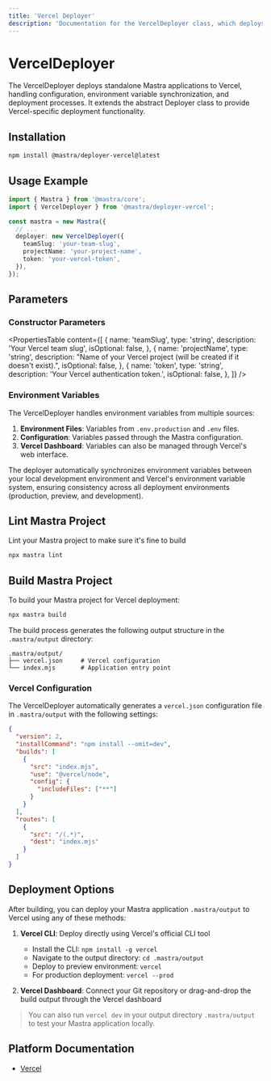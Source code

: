 ```yaml
---
title: 'Vercel Deployer'
description: 'Documentation for the VercelDeployer class, which deploys Mastra applications to Vercel.'
---
```


# VercelDeployer

The VercelDeployer deploys standalone Mastra applications to Vercel, handling configuration, environment variable synchronization, and deployment processes. It extends the abstract Deployer class to provide Vercel-specific deployment functionality.

## Installation

```bash copy
npm install @mastra/deployer-vercel@latest
```

## Usage Example

```typescript filename="src/mastra/index.ts" showLineNumbers copy
import { Mastra } from '@mastra/core';
import { VercelDeployer } from '@mastra/deployer-vercel';

const mastra = new Mastra({
  // ...
  deployer: new VercelDeployer({
    teamSlug: 'your-team-slug',
    projectName: 'your-project-name',
    token: 'your-vercel-token',
  }),
});
```

## Parameters

### Constructor Parameters

<PropertiesTable
  content={[
    {
      name: 'teamSlug',
      type: 'string',
      description: 'Your Vercel team slug',
      isOptional: false,
    },
    {
      name: 'projectName',
      type: 'string',
      description: "Name of your Vercel project (will be created if it doesn't exist).",
      isOptional: false,
    },
    {
      name: 'token',
      type: 'string',
      description: 'Your Vercel authentication token.',
      isOptional: false,
    },
  ]}
/>

### Environment Variables

The VercelDeployer handles environment variables from multiple sources:

1. **Environment Files**: Variables from `.env.production` and `.env` files.
2. **Configuration**: Variables passed through the Mastra configuration.
3. **Vercel Dashboard**: Variables can also be managed through Vercel's web interface.

The deployer automatically synchronizes environment variables between your local development environment and Vercel's environment variable system, ensuring consistency across all deployment environments (production, preview, and development).

## Lint Mastra Project

Lint your Mastra project to make sure it's fine to build

```bash
npx mastra lint
```

## Build Mastra Project

To build your Mastra project for Vercel deployment:

```bash
npx mastra build
```

The build process generates the following output structure in the `.mastra/output` directory:

```
.mastra/output/
├── vercel.json     # Vercel configuration
└── index.mjs       # Application entry point
```

### Vercel Configuration

The VercelDeployer automatically generates a `vercel.json` configuration file in `.mastra/output` with the following settings:

```json
{
  "version": 2,
  "installCommand": "npm install --omit=dev",
  "builds": [
    {
      "src": "index.mjs",
      "use": "@vercel/node",
      "config": {
        "includeFiles": ["**"]
      }
    }
  ],
  "routes": [
    {
      "src": "/(.*)",
      "dest": "index.mjs"
    }
  ]
}
```

## Deployment Options

After building, you can deploy your Mastra application `.mastra/output` to Vercel using any of these methods:

1. **Vercel CLI**: Deploy directly using Vercel's official CLI tool

   - Install the CLI: `npm install -g vercel`
   - Navigate to the output directory: `cd .mastra/output`
   - Deploy to preview environment: `vercel`
   - For production deployment: `vercel --prod`

2. **Vercel Dashboard**: Connect your Git repository or drag-and-drop the build output through the Vercel dashboard

> You can also run `vercel dev` in your output directory `.mastra/output` to test your Mastra application locally.

## Platform Documentation

- [Vercel](https://vercel.com/docs)
